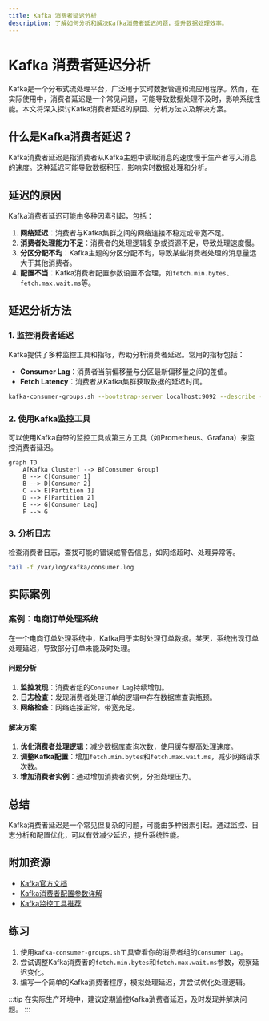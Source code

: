 ```yaml
---
title: Kafka 消费者延迟分析
description: 了解如何分析和解决Kafka消费者延迟问题，提升数据处理效率。
---
```


# Kafka 消费者延迟分析

Kafka是一个分布式流处理平台，广泛用于实时数据管道和流应用程序。然而，在实际使用中，消费者延迟是一个常见问题，可能导致数据处理不及时，影响系统性能。本文将深入探讨Kafka消费者延迟的原因、分析方法以及解决方案。

## 什么是Kafka消费者延迟？

Kafka消费者延迟是指消费者从Kafka主题中读取消息的速度慢于生产者写入消息的速度。这种延迟可能导致数据积压，影响实时数据处理和分析。

## 延迟的原因

Kafka消费者延迟可能由多种因素引起，包括：

1. **网络延迟**：消费者与Kafka集群之间的网络连接不稳定或带宽不足。
2. **消费者处理能力不足**：消费者的处理逻辑复杂或资源不足，导致处理速度慢。
3. **分区分配不均**：Kafka主题的分区分配不均，导致某些消费者处理的消息量远大于其他消费者。
4. **配置不当**：Kafka消费者配置参数设置不合理，如`fetch.min.bytes`、`fetch.max.wait.ms`等。

## 延迟分析方法

### 1. 监控消费者延迟

Kafka提供了多种监控工具和指标，帮助分析消费者延迟。常用的指标包括：

- **Consumer Lag**：消费者当前偏移量与分区最新偏移量之间的差值。
- **Fetch Latency**：消费者从Kafka集群获取数据的延迟时间。

```bash
kafka-consumer-groups.sh --bootstrap-server localhost:9092 --describe --group my-consumer-group
```

### 2. 使用Kafka监控工具

可以使用Kafka自带的监控工具或第三方工具（如Prometheus、Grafana）来监控消费者延迟。

```mermaid
graph TD
    A[Kafka Cluster] --> B[Consumer Group]
    B --> C[Consumer 1]
    B --> D[Consumer 2]
    C --> E[Partition 1]
    D --> F[Partition 2]
    E --> G[Consumer Lag]
    F --> G
```

### 3. 分析日志

检查消费者日志，查找可能的错误或警告信息，如网络超时、处理异常等。

```bash
tail -f /var/log/kafka/consumer.log
```

## 实际案例

### 案例：电商订单处理系统

在一个电商订单处理系统中，Kafka用于实时处理订单数据。某天，系统出现订单处理延迟，导致部分订单未能及时处理。

#### 问题分析

1. **监控发现**：消费者组的`Consumer Lag`持续增加。
2. **日志检查**：发现消费者处理订单的逻辑中存在数据库查询瓶颈。
3. **网络检查**：网络连接正常，带宽充足。

#### 解决方案

1. **优化消费者处理逻辑**：减少数据库查询次数，使用缓存提高处理速度。
2. **调整Kafka配置**：增加`fetch.min.bytes`和`fetch.max.wait.ms`，减少网络请求次数。
3. **增加消费者实例**：通过增加消费者实例，分担处理压力。

## 总结

Kafka消费者延迟是一个常见但复杂的问题，可能由多种因素引起。通过监控、日志分析和配置优化，可以有效减少延迟，提升系统性能。

## 附加资源

- [Kafka官方文档](https://kafka.apache.org/documentation/)
- [Kafka消费者配置参数详解](https://kafka.apache.org/documentation/#consumerconfigs)
- [Kafka监控工具推荐](https://prometheus.io/docs/introduction/overview/)

## 练习

1. 使用`kafka-consumer-groups.sh`工具查看你的消费者组的`Consumer Lag`。
2. 尝试调整Kafka消费者的`fetch.min.bytes`和`fetch.max.wait.ms`参数，观察延迟变化。
3. 编写一个简单的Kafka消费者程序，模拟处理延迟，并尝试优化处理逻辑。

:::tip
在实际生产环境中，建议定期监控Kafka消费者延迟，及时发现并解决问题。
:::